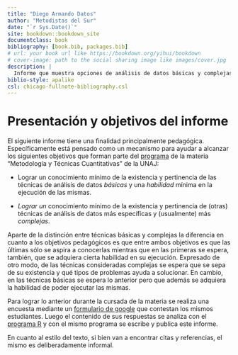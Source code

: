 ```yaml
---
title: "Diego Armando Datos"
author: "Metodistas del Sur"
date: "`r Sys.Date()`"
site: bookdown::bookdown_site
documentclass: book
bibliography: [book.bib, packages.bib]
# url: your book url like https://bookdown.org/yihui/bookdown
# cover-image: path to the social sharing image like images/cover.jpg
description: |
  Informe que muestra opciones de análisis de datos básicas y complejas sobre un formulario de google forms analizado con el programa R. El mismo tiene fines pedagógicos más que académicos.
biblio-style: apalike
csl: chicago-fullnote-bibliography.csl
---
```


# Presentación y objetivos del informe {.unnumbered}

El siguiente informe tiene una finalidad principalmente pedagógica. Específicamente está pensado como un mecanismo para ayudar a alcanzar los siguientes objetivos que forman parte del [programa](https://docs.google.com/document/d/15ZuHJ1ZM7Z0g0Edt-mv1PCB697-x6-rZfcWdAtd85yM/edit#heading=h.s43n504lcmmx "Ir al programa de la materia") de la materia "Metodología y Técnicas Cuantitativas" de la UNAJ:

-   Lograr un conocimiento mínimo de la existencia y pertinencia de las técnicas de análisis de datos *básicas* y una *habilidad* mínima en la ejecución de las mismas.

-   *Lograr un* conocimiento mínimo de la existencia y pertinencia de (otras) técnicas de análisis de datos más específicas y (usualmente) más *complejas*.

Aparte de la distinción entre técnicas básicas y complejas la diferencia en cuanto a los objetivos pedagógicos es que entre ambos objetivos es que las últimas sólo se aspira a conocerlas mientras que en las primeras se espera, también, que se adquiera cierta habilidad en su ejecución. Expresado de otro modo, de las técnicas consideradas complejas se espera que se sepa de su existencia y qué tipos de problemas ayuda a solucionar. En cambio, en las técnicas básicas se espera lo anterior pero que además se adquiera la habilidad de poder ejecutar las mismas.

Para lograr lo anterior durante la cursada de la materia se realiza una encuesta mediante un [formulario de google](https://www.google.com/intl/es-419_ar/forms/about/ "Ir a formularios de Google") que contestan los mismos estudiantes. Luego el contenido de sus respuestas se analiza con el [programa R](https://www.r-project.org/ "Ir al programa R") y con el mismo programa se escribe y publica este informe.

En cuanto al estilo del texto, si bien van a encontrar citas y referencias, el mismo es deliberadamente informal.
